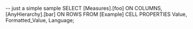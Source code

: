-- just a simple sample
SELECT
    [Measures].[foo] ON COLUMNS,
    [AnyHierarchy].[bar] ON ROWS
FROM [Example]
CELL PROPERTIES Value, Formatted_Value, Language;

